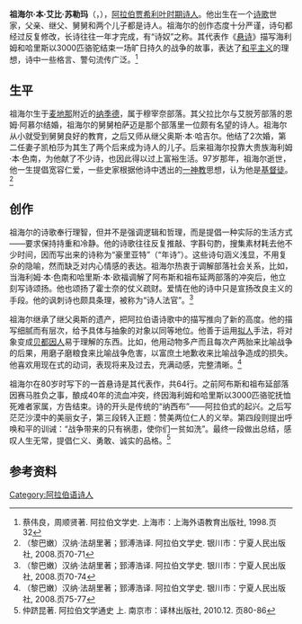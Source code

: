 {{Infobox writer <!-- see Template:Infobox writer -->
| 姓名     = 祖海尔·本·艾比·苏勒玛
| 职业     = [[诗人|诗人]]
| 种族     = [[贝都因人|贝都因人]]
| 体裁     = [[诗歌|诗歌]]
| 受影响于 = 柏萨迈、奥斯·本·哈吉尔
}}

'''祖海尔·本·艾比·苏勒玛'''（{{lang-ar|زهير بن أبي سلمى}}，{{bd|约520年||约609年|}}），[[阿拉伯|阿拉伯]][[蒙昧时代|贾希利叶时期]][[诗人|诗人]]。他出生在一个[[诗歌|诗歌]]世家，父亲、继父、舅舅和两个儿子都是诗人。祖海尔的创作态度十分严谨，诗句都经过反复修改，长诗往往一年才完成，有“诗奴”之称。其代表作《[[悬诗|悬诗]]》描写海利姆和哈里斯以3000匹骆驼结束一场旷日持久的战争的故事，表达了[[和平主义|和平主义]]的理想，诗中一些格言、警句流传广泛。<ref>蔡伟良，周顺贤著. 阿拉伯文学史. 上海市：上海外语教育出版社, 1998.页32</ref>

==生平==
祖海尔生于[[麦地那|麦地那]]附近的[[纳季德|纳季德]]，属于穆宰奈部落。其父拉比尔与艾脱芳部落的恩姆·阿慕尔结婚，祖海尔的舅舅柏萨迈是那个部落里一位颇有名望的诗人。祖海尔从小就受到舅舅良好的教育，之后又师从继父奥斯·本·哈吉尔。他结了2次婚，第二任妻子凯柏莎为其生了两个后来成为诗人的儿子。后来祖海尔投靠大贵族海利姆·本·色南，为他献了不少诗，也因此得以过上富裕生活。97岁那年，祖海尔逝世，他一生提倡宽容仁爱，一些史家根据他诗中透出的[[一神教|一神教]]思想，认为他是[[基督教|基督徒]]。<ref>（黎巴嫩）汉纳·法胡里著；郅溥浩译. 阿拉伯文学史. 银川市：宁夏人民出版社, 2008.页70-71</ref>

==创作==
祖海尔的诗歌奉行理智，但并不是强调逻辑和哲理，而是提倡一种实际的生活方式——要求保持持重和冷静。他的诗歌往往反复推敲、字斟句酌，搜集素材耗去他不少时间，因而写出来的诗称为“豪里亚特”（“年诗”）。这些诗句涵义浅显，不用复杂的隐喻，然而缺乏对内心情感的表达。祖海尔热衷于调解部落社会关系，比如，当海利姆·本·色南和哈里斯·本·欧福调解了阿布斯和祖布延两部落的冲突后，他立刻写诗颂扬。他也颂扬了霍士奈的仗义疏财。爱情在他的诗中只是宣扬改良主义的手段。他的讽刺诗也颇具条理，被称为“诗人法官”。<ref>（黎巴嫩）汉纳·法胡里著；郅溥浩译. 阿拉伯文学史. 银川市：宁夏人民出版社, 2008.页70-74</ref>

祖海尔继承了继父奥斯的遗产，把阿拉伯语诗歌中的描写推向了新的高度。他的描写细腻而有层次，给予具体与抽象的对象以同等地位。他善于运用[[拟人|拟人]]手法，将对象变成[[贝都因人|贝都因人]]易于理解的东西。比如，他用动物多产而且每次产两胎来比喻战争的后果，用磨子磨粮食来比喻战争危害，以富庶土地歉收来比喻战争造成的损失。他喜欢用现在式的动词，表现将来及过去，充满动感，完整清晰。<ref>（黎巴嫩）汉纳·法胡里著；郅溥浩译. 阿拉伯文学史. 银川市：宁夏人民出版社, 2008.页75-77</ref>

祖海尔在80岁时写下的一首悬诗是其代表作，共64行。之前阿布斯和祖布延部落因赛马胜负之事，酿成40年的流血冲突，终因海利姆和哈里斯以3000匹骆驼抚恤死难者家属，方告结束。诗的开头是传统的“纳西布”——阿拉伯式的起兴。之后写茫茫沙漠中的美丽女子，第三段转入正题：赞美两位仁人的义举。第四段则提出呼唤和平的训诫：“战争带来的只有祸患，使你们一贫如洗”。最终一段做出总结，感叹人生无常，提倡仁义、勇敢、诚实的品格。<ref>仲跻昆著. 阿拉伯文学通史 上. 南京市：译林出版社, 2010.12. 页80-86</ref>

==参考资料==
{{reflist}}

{{Authority control}}
[[Category:阿拉伯语诗人|Category:阿拉伯语诗人]]